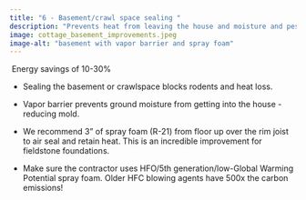 ```yaml
---
title: "6 - Basement/crawl space sealing "
description: "Prevents heat from leaving the house and moisture and pests from entering"
image: cottage_basement_improvements.jpeg
image-alt: "basement with vapor barrier and spray foam"
---
```


 Energy savings of 10-30%

-   Sealing the basement or crawlspace blocks rodents and heat loss.

-   Vapor barrier prevents ground moisture from getting into the house - reducing mold.

-   We recommend 3” of spray foam (R-21) from floor up over the rim joist to air seal and retain heat. This is an incredible improvement for fieldstone foundations. 

-   Make sure the contractor uses HFO/5th generation/low-Global Warming Potential spray foam. Older HFC blowing agents have 500x the carbon emissions!
